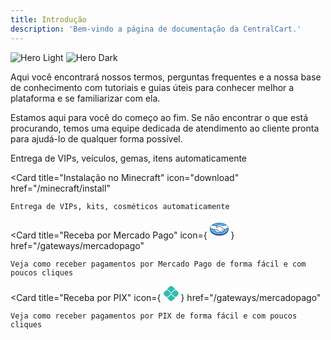 ```yaml
---
title: Introdução
description: 'Bem-vindo a página de documentação da CentralCart.'
---
```


<img
  className="block dark:hidden"
  src="/images/hero-light.png"
  alt="Hero Light"
/>
<img
  className="hidden dark:block"
  src="/images/hero-dark.png"
  alt="Hero Dark"
/>

Aqui você encontrará nossos termos, perguntas frequentes e a nossa base de conhecimento com tutoriais e 
guias úteis para conhecer melhor a plataforma e se familiarizar com ela.

Estamos aqui para você do começo ao fim. Se não encontrar o que está procurando, 
temos uma equipe dedicada de atendimento ao cliente pronta para ajudá-lo de qualquer forma possível.

<CardGroup cols={2}>
  <Card
    title="Instalação no FiveM"
    icon="download"
    href="/fivem/install"
  >
    Entrega de VIPs, veículos, gemas, itens automaticamente
  </Card>

  <Card
    title="Instalação no Minecraft"
    icon="download"
    href="/minecraft/install"
  >
    Entrega de VIPs, kits, cosméticos automaticamente
  </Card>

  <Card
    title="Receba por Mercado Pago"
    icon={
        <svg width="30" height="30" viewBox="0 0 367 254" fill="none" xmlns="http://www.w3.org/2000/svg">
        <path d="M366.164 119.77C366.164 53.7011 284.19 0.111788 183.129 0.111788C82.0677 0.111788 0.0932007 53.9458 0.0932007 119.77V126.866C0.0932007 196.851 71.7903 253.621 183.129 253.621C295.201 253.621 366.164 196.851 366.164 126.866V119.77Z" fill="#28316B"/>
        <path d="M359.295 119.761C359.295 181.915 280.502 232.323 183.356 232.323C85.9654 232.323 7.172 181.915 7.172 119.761C7.172 57.6073 85.9654 7.1991 183.111 7.1991C280.502 6.9544 359.295 57.6073 359.295 119.761Z" fill="#50B4E9"/>
        <path d="M124.801 84.1191C124.801 84.3638 122.843 86.0767 124.067 87.5449C126.759 91.2154 135.323 93.173 144.132 91.2154C149.271 89.9919 155.878 84.8532 162.24 79.7145C169.092 74.0864 176.188 68.703 183.04 66.5007C190.381 64.0537 195.03 65.2772 198.211 66.0113C201.637 66.9901 205.552 69.1924 211.914 74.0864C223.904 83.1403 272.355 125.473 280.675 132.814C287.526 129.878 317.38 116.909 358 107.855C354.574 86.0767 341.361 66.256 321.295 50.1058C293.644 61.8514 259.386 67.9689 226.107 51.574C225.862 51.574 207.999 43.0095 190.136 43.4989C163.708 43.9883 152.207 55.4892 139.972 67.7242L124.801 84.1191Z" fill="white"/>
        <path d="M278.79 137.323C278.3 136.834 222.019 87.6493 209.05 77.8613C201.709 72.2332 197.549 71.0097 193.145 70.2756C190.942 70.0309 187.761 70.5203 185.559 71.0097C179.686 72.7226 171.856 77.8613 165.004 83.2447C157.908 88.8728 151.056 94.2562 144.939 95.7244C136.864 97.4373 127.32 95.4797 122.671 92.2986C120.958 91.0751 119.49 89.6069 119.001 88.3834C117.288 84.4682 120.469 81.5318 120.958 81.0424L136.619 64.1581L142.002 58.7747C137.108 59.5088 132.459 60.7323 127.81 61.9558C122.182 63.6687 116.798 65.1369 111.17 65.1369C108.968 65.1369 96.7328 63.1793 94.2858 62.4452C80.3379 58.7747 68.1029 54.8595 49.5057 46.295C27.4827 62.6899 12.556 83.2447 8.39612 106.002C11.5772 106.736 16.7159 108.449 18.9182 108.938C69.0817 120.194 84.4978 131.451 87.4342 133.898C90.6153 130.472 95.0199 128.27 99.9139 128.27C105.542 128.27 110.436 130.961 113.372 135.366C116.309 133.164 120.224 131.206 125.363 131.206C127.565 131.206 130.012 131.695 132.459 132.429C138.087 134.387 141.024 138.058 142.492 141.483C144.449 140.505 146.652 140.015 149.343 140.015C152.035 140.015 154.971 140.505 157.663 141.728C166.962 145.643 168.43 154.697 167.451 161.549H169.409C180.42 161.549 189.229 170.358 189.229 181.369C189.229 184.795 188.251 187.976 186.782 190.668C189.719 192.381 197.305 196.051 203.911 195.317C209.295 194.583 211.252 192.87 211.987 191.892C212.476 191.157 212.965 190.423 212.476 189.689L198.283 174.028C198.283 174.028 195.836 171.826 196.815 171.092C197.549 170.113 199.017 171.581 199.996 172.316C207.093 178.433 215.902 187.487 215.902 187.487C216.146 187.487 216.636 188.71 219.817 189.2C222.509 189.689 227.647 189.445 231.073 186.508C232.052 185.774 232.786 184.795 233.52 184.061L233.275 184.306C236.946 179.657 232.786 175.007 232.786 175.007L216.881 156.41C216.881 156.41 214.434 154.208 215.412 153.229C216.146 152.495 217.615 153.718 218.593 154.452C223.732 158.857 231.318 166.198 238.169 173.05C239.638 174.028 245.755 177.944 254.075 172.56C258.969 169.379 259.948 165.219 259.948 162.283C259.703 158.368 256.522 155.431 256.522 155.431L234.01 132.919C234.01 132.919 231.563 130.961 232.541 129.738C233.275 128.759 234.744 130.227 235.722 130.961C242.819 137.079 262.395 154.697 262.395 154.697C262.639 154.942 269.491 159.591 277.566 154.452C280.503 152.495 282.46 149.803 282.705 146.377C282.95 140.749 278.79 137.323 278.79 137.323Z" fill="white"/>
        <path d="M169.684 166.13C166.258 166.13 162.343 168.088 161.853 167.843C161.609 167.598 162.098 166.375 162.343 165.396C162.587 164.662 167.237 150.714 155.981 146.065C147.416 142.394 142.277 146.554 140.32 148.512C139.83 149.001 139.586 149.001 139.586 148.267C139.341 145.82 138.362 138.969 131.021 136.766C120.499 133.585 113.647 140.926 111.935 143.618C111.2 137.5 106.062 132.851 99.9442 132.851C93.0926 132.851 87.7092 138.234 87.7092 145.086C87.7092 151.938 93.0926 157.321 99.9442 157.321C103.125 157.321 106.306 156.098 108.509 153.895V154.385C108.019 157.321 107.041 168.577 118.541 172.982C123.191 174.695 127.106 173.471 130.287 171.024C131.266 170.29 131.511 170.535 131.266 171.514C130.776 174.45 131.266 180.323 139.83 183.993C146.193 186.685 150.108 183.993 152.555 181.546C153.534 180.568 154.023 180.812 154.023 182.28C154.268 190.6 161.119 196.962 169.439 196.962C178.004 196.962 184.855 190.111 184.855 181.546C185.1 172.982 178.248 166.13 169.684 166.13Z" fill="white"/>
        <path d="M169.684 195.865C161.853 195.865 155.736 189.748 155.491 182.162C155.491 181.428 155.491 179.715 154.023 179.715C153.534 179.715 152.799 179.96 152.31 180.694C150.352 182.407 148.15 183.875 144.969 183.875C143.501 183.875 142.033 183.63 140.32 182.896C132.245 179.47 132 173.842 132.489 171.64C132.489 171.151 132.489 170.417 132.245 169.927L131.755 169.438H131.266C130.776 169.438 130.287 169.682 129.798 169.927C127.351 171.64 125.148 172.374 122.946 172.374C121.723 172.374 120.499 172.129 119.031 171.64C108.264 167.48 109.243 157.203 109.732 154.266C109.732 153.532 109.732 153.288 109.243 152.798L108.264 152.309L107.53 153.043C105.328 155 102.636 156.224 99.6995 156.224C93.582 156.224 88.4433 151.33 88.4433 144.968C88.4433 138.606 93.582 133.712 99.6995 133.712C105.328 133.712 109.977 137.871 110.711 143.5L111.2 146.436L112.913 143.989C113.158 143.744 117.563 136.893 125.882 136.893C127.351 136.893 129.064 137.137 130.776 137.627C137.383 139.584 138.607 145.702 138.607 148.149C138.852 149.617 139.83 149.617 140.075 149.617C140.564 149.617 141.054 149.372 141.299 148.883C142.522 147.659 145.214 145.457 149.618 145.457C151.576 145.457 153.534 145.947 155.736 146.925C166.258 151.33 161.364 164.788 161.364 165.033C160.385 167.235 160.385 168.214 161.364 168.704L161.853 168.948H162.098C162.587 168.948 163.077 168.704 164.056 168.459C165.524 167.97 167.726 167.235 169.684 167.235C177.514 167.235 184.121 173.842 184.121 181.673C183.876 189.503 177.514 195.865 169.684 195.865ZM281.022 131.509C263.649 116.338 223.518 81.3457 212.751 73.2706C206.633 68.6213 202.229 66.1743 198.558 64.9508C196.845 64.4614 194.398 63.972 191.462 63.972C188.77 63.972 185.834 64.4614 182.653 65.4402C175.557 67.6425 168.705 73.2706 161.853 78.654L161.609 78.8987C155.246 83.7927 148.884 89.1761 143.746 90.1549C141.543 90.6443 139.341 90.889 137.139 90.889C131.511 90.889 126.617 89.1761 124.904 86.9738C124.659 86.4844 124.904 85.995 125.393 85.0162V84.7715L140.564 68.3766C152.555 56.3863 163.811 45.1301 189.749 44.396H190.973C207.123 44.396 223.273 51.737 225.231 52.4711C240.402 59.8121 256.063 63.7273 271.968 63.7273C288.363 63.7273 305.248 59.5674 323.111 51.4923C321.153 49.7794 318.951 48.3112 316.993 46.5983C301.577 53.4499 286.65 56.8757 272.213 56.8757C257.531 56.8757 242.849 53.2052 228.656 46.3536C227.922 46.1089 210.059 37.5444 191.462 37.5444H189.994C168.216 38.0338 155.736 45.8642 147.661 52.7158C139.586 52.9605 132.734 54.9181 126.372 56.631C120.744 58.0992 116.094 59.5674 111.445 59.5674C109.488 59.5674 106.062 59.3227 105.817 59.3227C100.434 59.078 73.5166 52.4711 51.983 44.396C49.7807 45.8642 47.5784 47.5771 45.6208 49.29C67.8885 58.3439 95.2949 65.4402 103.859 66.1743C106.306 66.419 108.753 66.6637 111.445 66.6637C117.073 66.6637 122.701 64.9508 128.329 63.4826C131.511 62.5038 135.181 61.525 138.852 60.7909L135.915 63.7273L120.499 80.6116C119.276 81.8351 116.584 85.2609 118.297 89.1761C119.031 90.889 120.499 92.3572 122.457 93.8254C126.127 96.2724 132.734 97.9853 138.852 97.9853C141.299 97.9853 143.501 97.7406 145.458 97.2512C152.065 95.783 158.672 90.3996 166.013 84.5268C171.886 79.8775 179.961 74.2494 186.323 72.5365C188.036 72.0471 190.239 71.8024 191.951 71.8024H193.42C197.58 72.2918 201.495 73.76 208.836 79.1434C221.56 88.6867 278.086 138.116 278.575 138.606C278.575 138.606 282.246 141.787 282.001 146.925C281.756 149.862 280.288 152.309 277.596 154.022C275.149 155.49 272.702 156.224 270.255 156.224C266.585 156.224 263.893 154.511 263.649 154.266C263.404 154.022 244.073 136.403 236.976 130.53C235.753 129.552 234.774 128.818 233.55 128.818C233.061 128.818 232.327 129.062 232.082 129.552C230.859 131.02 232.327 132.733 233.795 134.201L256.308 156.958C256.308 156.958 258.999 159.65 259.489 163.076C259.733 166.746 257.776 169.927 254.105 172.374C251.414 174.087 248.722 175.066 246.03 175.066C242.604 175.066 240.157 173.598 239.668 173.108L236.487 169.927C230.614 164.054 224.497 158.182 220.092 154.266C218.379 153.043 217.156 152.064 215.932 152.064C215.443 152.064 214.953 152.309 214.464 152.553C213.974 153.043 213.485 154.022 214.953 155.735C215.443 156.469 216.177 156.958 216.177 156.958L232.572 175.555C232.816 175.8 235.997 179.715 232.816 183.386L232.327 184.12L230.859 185.588C228.167 187.79 224.252 188.035 222.784 188.035C222.05 188.035 221.315 188.035 220.581 187.79C218.868 187.546 217.89 187.056 217.4 186.322L217.156 186.077C216.177 185.099 207.857 176.779 201.005 170.906C200.027 170.172 199.048 169.193 197.824 169.193C197.335 169.193 196.845 169.438 196.356 169.927C194.888 171.395 197.09 173.598 197.824 174.576L211.772 189.993C211.772 190.237 211.527 190.482 211.283 190.971C210.793 191.705 209.08 193.418 203.942 193.908H201.984C196.601 193.908 191.217 191.461 188.281 189.748C189.504 187.056 190.239 183.875 190.239 180.939C190.239 169.438 180.94 159.894 169.194 159.894H168.46C168.95 154.511 168.216 144.723 157.938 140.318C155.002 139.095 152.065 138.361 149.129 138.361C146.927 138.361 144.724 138.85 142.767 139.584C140.564 135.424 137.139 132.488 132.489 130.775C130.287 130.53 127.84 130.041 125.148 130.041C120.988 130.041 116.829 131.265 113.403 133.712C109.977 129.552 104.838 127.105 99.6995 127.105C95.0502 127.105 90.6456 129.062 87.2198 132.243C82.8152 128.818 65.4415 117.806 19.1932 107.284C16.9909 106.795 11.8522 105.326 8.67113 104.348C8.18173 106.795 7.69233 109.486 7.44763 111.933C7.44763 111.933 16.0121 113.891 17.725 114.38C65.1968 124.902 80.8576 135.914 83.5493 137.871C82.5705 140.074 82.0811 142.276 82.0811 144.723C82.0811 154.511 90.1562 162.586 99.9442 162.586C100.923 162.586 102.147 162.586 103.125 162.341C104.594 169.438 109.243 175.066 116.584 177.758C118.786 178.492 120.744 178.981 122.946 178.981C124.414 178.981 125.638 178.736 127.106 178.492C128.329 181.917 131.511 186.077 138.117 188.769C140.564 189.748 142.767 190.237 145.214 190.237C147.171 190.237 148.884 189.993 150.597 189.258C153.778 197.089 161.364 202.228 169.928 202.228C175.557 202.228 180.94 200.025 184.855 195.865C188.281 197.823 195.377 201.249 202.474 201.249C203.452 201.249 204.186 201.249 205.165 201.004C212.262 200.025 215.687 197.334 217.156 195.131C217.4 194.642 217.645 194.397 217.89 193.908C219.603 194.397 221.315 194.887 223.518 194.887C227.433 194.887 231.103 193.663 235.019 190.727C238.689 188.035 241.381 184.12 241.87 180.939V180.694C243.094 180.939 244.317 181.183 245.785 181.183C249.945 181.183 253.861 179.96 257.531 177.513C264.872 172.619 266.096 166.501 266.096 162.341C267.319 162.586 268.787 162.831 270.011 162.831C273.681 162.831 277.596 161.607 281.022 159.405C285.672 156.469 288.363 152.064 288.608 146.925C288.853 143.5 288.119 139.829 286.161 136.893C298.396 131.509 326.292 121.477 359.326 113.891C359.082 111.444 358.837 108.752 358.347 106.305C318.217 115.359 288.363 128.083 281.022 131.509Z" fill="#28316B"/>
        </svg>
    }
    href="/gateways/mercadopago"
  >
    Veja como receber pagamentos por Mercado Pago de forma fácil e com poucos cliques
  </Card>

  <Card
    title="Receba por PIX"
    icon={
      <svg width="24" height="24" viewBox="0 0 316 316" fill="none" xmlns="http://www.w3.org/2000/svg">
      <path d="M246.13 241.53C240.043 241.552 234.012 240.368 228.386 238.045C222.76 235.723 217.649 232.309 213.35 228L166 180.62C164.325 179.019 162.097 178.125 159.78 178.125C157.463 178.125 155.235 179.019 153.56 180.62L106.05 228.13C101.753 232.445 96.6444 235.866 91.018 238.195C85.3916 240.525 79.3594 241.716 73.27 241.7H64L124 301.7C132.999 310.68 145.192 315.723 157.905 315.723C170.618 315.723 182.811 310.68 191.81 301.7L251.93 241.57L246.13 241.53Z" fill="#32BCAD"/>
      <path d="M73.28 74.09C79.3695 74.0737 85.4018 75.2646 91.0283 77.5938C96.6548 79.923 101.764 83.3443 106.06 87.66L153.57 135.18C155.221 136.826 157.458 137.751 159.79 137.751C162.122 137.751 164.359 136.826 166.01 135.18L213.35 87.84C217.643 83.5189 222.751 80.0934 228.378 77.7623C234.005 75.4311 240.039 74.2406 246.13 74.26H251.83L191.71 14.14C187.258 9.68647 181.972 6.15364 176.155 3.74332C170.337 1.33299 164.102 0.0923996 157.805 0.0923996C151.508 0.0923996 145.273 1.33299 139.455 3.74332C133.638 6.15364 128.352 9.68647 123.9 14.14L64 74.09H73.28Z" fill="#32BCAD"/>
      <path d="M301.56 124.49L265.23 88.16C264.411 88.4949 263.535 88.6714 262.65 88.68H246.13C237.533 88.7015 229.293 92.1156 223.2 98.18L175.86 145.49C171.597 149.746 165.819 152.136 159.795 152.136C153.771 152.136 147.993 149.746 143.73 145.49L96.21 98C90.1187 91.9319 81.878 88.5142 73.28 88.49H53C52.1642 88.4712 51.3383 88.3053 50.56 88L14 124.49C5.02035 133.489 -0.0227661 145.682 -0.0227661 158.395C-0.0227661 171.108 5.02035 183.301 14 192.3L50.48 228.78C51.2566 228.469 52.0836 228.303 52.92 228.29H73.28C81.8778 228.265 90.1181 224.847 96.21 218.78L143.72 171.27C152.31 162.69 167.28 162.69 175.86 171.27L223.2 218.6C229.293 224.664 237.533 228.079 246.13 228.1H262.65C263.535 228.106 264.411 228.283 265.23 228.62L301.56 192.29C306.014 187.838 309.546 182.552 311.957 176.735C314.367 170.917 315.608 164.682 315.608 158.385C315.608 152.088 314.367 145.853 311.957 140.035C309.546 134.218 306.014 128.932 301.56 124.48" fill="#32BCAD"/>
      </svg>
    }
    href="/gateways/mercadopago"
  >
    Veja como receber pagamentos por PIX de forma fácil e com poucos cliques
  </Card>
</CardGroup>